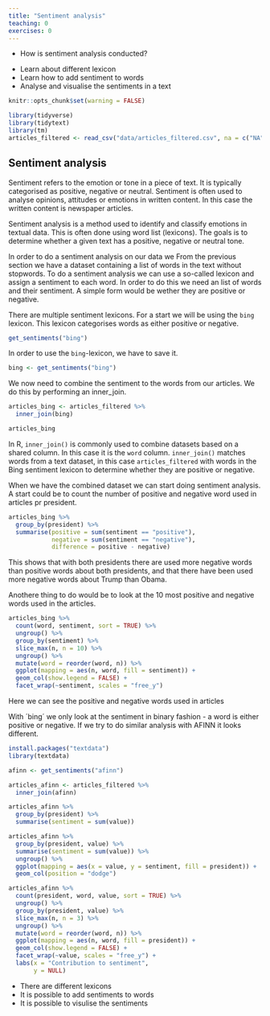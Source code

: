 ```yaml
---
title: "Sentiment analysis"
teaching: 0
exercises: 0
---
```


:::::::::::::::::::::::::::::::::::::: questions 

- How is sentiment analysis conducted?

::::::::::::::::::::::::::::::::::::::::::::::::

::::::::::::::::::::::::::::::::::::: objectives

- Learn about different lexicon
- Learn how to add sentiment to words
- Analyse and visualise the sentiments in a text


::::::::::::::::::::::::::::::::::::::::::::::::

```r
knitr::opts_chunk$set(warning = FALSE)
```


```r
library(tidyverse)
library(tidytext)
library(tm)
articles_filtered <- read_csv("data/articles_filtered.csv", na = c("NA", "NULL", ""))
```

## Sentiment analysis

Sentiment refers to the emotion or tone in a piece of text. It is typically categorised as positive, negative or neutral. Sentiment is often used to analyse opinions, attitudes or emotions in written content. In this case the written content is newspaper articles.

Sentiment analysis is a method used to identify and classify emotions in textual data. This is often done using word list (lexicons). The goals is to determine whether a given text has a positive, negative or neutral tone.

In order to do a sentiment analysis on our data we 
From the previous section we have a dataset containing a list of words in the text without stopwords. To do a sentiment analysis we can use a so-called lexicon and assign a sentiment to each word. In order to do this we need an list of words and their sentiment. A simple form would be wether they are positive or negative.

There are multiple sentiment lexicons. For a start we will be using the `bing` lexicon. This lexicon categorises words as either positive or negative.


```r
get_sentiments("bing")
```

In order to use the `bing`-lexicon, we have to save it.

```r
bing <- get_sentiments("bing")
```

We now need to combine the sentiment to the words from our articles. We do this by performing an inner_join.

```r
articles_bing <- articles_filtered %>% 
  inner_join(bing)

articles_bing
```

In R, `inner_join()` is commonly used to combine datasets based on a shared column. In this case it is the `word` column. `inner_join()` matches words from a text dataset, in this case `articles_filtered` with words in the Bing sentiment lexicon to determine whether they are positive or negative.

When we have the combined dataset we can start doing sentiment analysis. A start could be to count the number of positive and negative word used in articles pr president.

```r
articles_bing %>% 
  group_by(president) %>% 
  summarise(positive = sum(sentiment == "positive"),
            negative = sum(sentiment == "negative"),
            difference = positive - negative) 
```
This shows that with both presidents there are used more negative words than positive words about both presidents, and that there have been used more negative words about Trump than Obama.

Anothere thing to do would be to look at the 10 most positive and negative words used in the articles.

```r
articles_bing %>% 
  count(word, sentiment, sort = TRUE) %>% 
  ungroup() %>% 
  group_by(sentiment) %>% 
  slice_max(n, n = 10) %>% 
  ungroup() %>% 
  mutate(word = reorder(word, n)) %>% 
  ggplot(mapping = aes(n, word, fill = sentiment)) +
  geom_col(show.legend = FALSE) +
  facet_wrap(~sentiment, scales = "free_y")

```
Here we can see the positive and negative words used in articles




With ´bing´ we only look at the sentiment in binary fashion - a word is either positive or negative. If we try to do similar analysis with AFINN it looks different.

```r
install.packages("textdata")
library(textdata)
```





```r
afinn <- get_sentiments("afinn")
```


```r
articles_afinn <- articles_filtered %>% 
  inner_join(afinn) 
```

```r
articles_afinn %>% 
  group_by(president) %>% 
  summarise(sentiment = sum(value))
```



```r
articles_afinn %>% 
  group_by(president, value) %>% 
  summarise(sentiment = sum(value)) %>% 
  ungroup() %>% 
  ggplot(mapping = aes(x = value, y = sentiment, fill = president)) +
  geom_col(position = "dodge")

```

```r
articles_afinn %>% 
  count(president, word, value, sort = TRUE) %>% 
  ungroup() %>% 
  group_by(president, value) %>% 
  slice_max(n, n = 3) %>% 
  ungroup() %>% 
  mutate(word = reorder(word, n)) %>% 
  ggplot(mapping = aes(n, word, fill = president)) +
  geom_col(show.legend = FALSE) +
  facet_wrap(~value, scales = "free_y") +
  labs(x = "Contribution to sentiment", 
       y = NULL)
```




::::::::::::::::::::::::::::::::::::: keypoints 

- There are different lexicons
- It is possible to add sentiments to words
- It is possible to visulise the sentiments

::::::::::::::::::::::::::::::::::::::::::::::::
